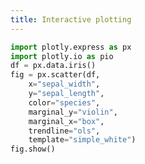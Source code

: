```yaml
---
title: Interactive plotting
---
```


```python
import plotly.express as px
import plotly.io as pio
df = px.data.iris()
fig = px.scatter(df,
    x="sepal_width",
    y="sepal_length",
    color="species",
    marginal_y="violin",
    marginal_x="box",
    trendline="ols",
    template="simple_white")
fig.show()
```
